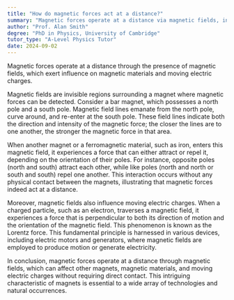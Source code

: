 ```yaml
---
title: "How do magnetic forces act at a distance?"
summary: "Magnetic forces operate at a distance via magnetic fields, influencing magnetic materials and moving charges through exerted forces."
author: "Prof. Alan Smith"
degree: "PhD in Physics, University of Cambridge"
tutor_type: "A-Level Physics Tutor"
date: 2024-09-02
---
```


Magnetic forces operate at a distance through the presence of magnetic fields, which exert influence on magnetic materials and moving electric charges.

Magnetic fields are invisible regions surrounding a magnet where magnetic forces can be detected. Consider a bar magnet, which possesses a north pole and a south pole. Magnetic field lines emanate from the north pole, curve around, and re-enter at the south pole. These field lines indicate both the direction and intensity of the magnetic force; the closer the lines are to one another, the stronger the magnetic force in that area.

When another magnet or a ferromagnetic material, such as iron, enters this magnetic field, it experiences a force that can either attract or repel it, depending on the orientation of their poles. For instance, opposite poles (north and south) attract each other, while like poles (north and north or south and south) repel one another. This interaction occurs without any physical contact between the magnets, illustrating that magnetic forces indeed act at a distance.

Moreover, magnetic fields also influence moving electric charges. When a charged particle, such as an electron, traverses a magnetic field, it experiences a force that is perpendicular to both its direction of motion and the orientation of the magnetic field. This phenomenon is known as the Lorentz force. This fundamental principle is harnessed in various devices, including electric motors and generators, where magnetic fields are employed to produce motion or generate electricity.

In conclusion, magnetic forces operate at a distance through magnetic fields, which can affect other magnets, magnetic materials, and moving electric charges without requiring direct contact. This intriguing characteristic of magnets is essential to a wide array of technologies and natural occurrences.
    